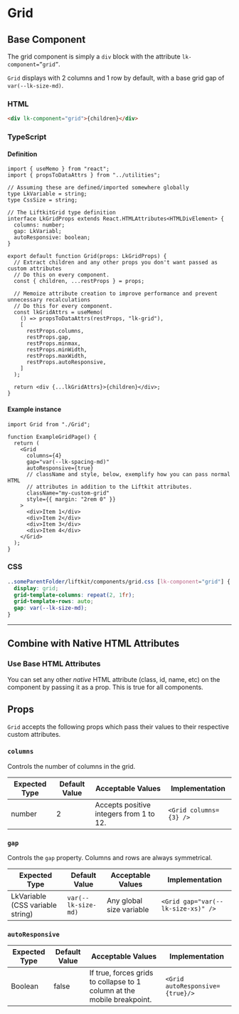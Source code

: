 # Grid

## Base Component

The grid component is simply a `div` block with the attribute `lk-component=”grid”`.

`Grid` displays with 2 columns and 1 row by default, with a base grid gap of `var(--lk-size-md)`.

### HTML

```html
<div lk-component="grid">{children}</div>
```

### TypeScript

#### Definition

```tsx
import { useMemo } from "react";
import { propsToDataAttrs } from "../utilities";

// Assuming these are defined/imported somewhere globally
type LkVariable = string;
type CssSize = string;

// The LiftkitGrid type definition
interface LkGridProps extends React.HTMLAttributes<HTMLDivElement> {
  columns: number;
  gap: LkVariabl;
  autoResponsive: boolean;
}

export default function Grid(props: LkGridProps) {
  // Extract children and any other props you don't want passed as custom attributes
  // Do this on every component.
  const { children, ...restProps } = props;

  // Memoize attribute creation to improve performance and prevent unnecessary recalculations
  // Do this for every component.
  const lkGridAttrs = useMemo(
    () => propsToDataAttrs(restProps, "lk-grid"),
    [
      restProps.columns,
      restProps.gap,
      restProps.minmax,
      restProps.minWidth,
      restProps.maxWidth,
      restProps.autoResponsive,
    ]
  );

  return <div {...lkGridAttrs}>{children}</div>;
}
```

#### Example instance

```tsx
import Grid from "./Grid";

function ExampleGridPage() {
  return (
    <Grid
      columns={4}
      gap="var(--lk-spacing-md)"
      autoResponsive={true}
      // className and style, below, exemplify how you can pass normal HTML
      // attributes in addition to the Liftkit attributes.
      className="my-custom-grid"
      style={{ margin: "2rem 0" }}
    >
      <div>Item 1</div>
      <div>Item 2</div>
      <div>Item 3</div>
      <div>Item 4</div>
    </Grid>
  );
}
```

### CSS

```css
..someParentFolder/liftkit/components/grid.css [lk-component="grid"] {
  display: grid;
  grid-template-columns: repeat(2, 1fr);
  grid-template-rows: auto;
  gap: var(--lk-size-md);
}
```

---

## Combine with Native HTML Attributes

### Use Base HTML Attributes

You can set any other _native_ HTML attribute (class, id, name, etc) on the component by passing it as a prop. This is true for all components.

## Props

`Grid` accepts the following props which pass their values to their respective custom attributes.

### `columns`

Controls the number of columns in the grid.

| Expected Type | **Default Value** | **Acceptable Values**                   | Implementation         |
| ------------- | ----------------- | --------------------------------------- | ---------------------- |
| number        | 2                 | Accepts positive integers from 1 to 12. | `<Grid columns={3} />` |

### `gap`

Controls the `gap` property. Columns and rows are always symmetrical.

| **Expected Type**                | Default Value       | **Acceptable Values**    | **Implementation**                 |
| -------------------------------- | ------------------- | ------------------------ | ---------------------------------- |
| LkVariable (CSS variable string) | `var(--lk-size-md)` | Any global size variable | `<Grid gap="var(--lk-size-xs)" />` |

### `autoResponsive`

| **Expected Type** | **Default Value** | **Acceptable Values**                                                   | **Implementation**              |
| ----------------- | ----------------- | ----------------------------------------------------------------------- | ------------------------------- |
| Boolean           | false             | If true, forces grids to collapse to 1 column at the mobile breakpoint. | `<Grid autoResponsive={true}/>` |
